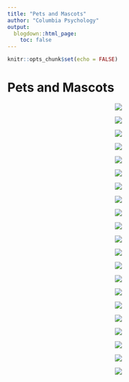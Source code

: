 ```yaml
---
title: "Pets and Mascots"
author: "Columbia Psychology"
output:
  blogdown::html_page:
    toc: false
---
```


```r
knitr::opts_chunk$set(echo = FALSE)
```

# Pets and Mascots

<div class="row">
<div class="col-md-4">
<p style="text-align:center;"><img src="/images/rooney2.jpg"></p>
</div>
<div class="col-md-4">
<p style="text-align:center;"><img src="/images/andrea_sasha.png"></p>
</div>
<div class="col-md-4">
<p style="text-align:center;"><img src="/images/sydney_gus2.jpg"></p>
</div>
<div class="col-md-4">
<p style="text-align:center;"><img src="/images/halle_theo1.jpg"></p>
</div>
<div class="col-md-4">
<p style="text-align:center;"><img src="/images/manasi_tuco_zuko.jpg"></p>
</div>
<div class="col-md-4">
<p style="text-align:center;"><img src="/images/megan_tommy3.jpg"></p>
</div>
<div class="col-md-4">
<p style="text-align:center;"><img src="/images/sydney_gus1.jpg"></p>
</div>
<div class="col-md-4">
<p style="text-align:center;"><img src="/images/nim_mandoo.jpg"></p>
</div>
<div class="col-md-4">
<p style="text-align:center;"><img src="/images/camille_tootsie1.jpg"></p>
</div>
<div class="col-md-4">
<p style="text-align:center;"><img src="/images/rooney6.jpg"></p>
</div>
<div class="col-md-4">
<p style="text-align:center;"><img src="/images/rooney4.jpg"></p>
</div>
<div class="col-md-4">
<p style="text-align:center;"><img src="/images/megan_patty4.jpg"></p>
</div>
<div class="col-md-4">
<p style="text-align:center;"><img src="/images/megan_archie5.jpg"></p>
</div>
<div class="col-md-4">
<p style="text-align:center;"><img src="/images/chelsea.jpg"></p>
</div>
<div class="col-md-4">
<p style="text-align:center;"><img src="/images/chris_darcy3.jpg"></p>
</div>
<div class="col-md-4">
<p style="text-align:center;"><img src="/images/rooney5.jpg"></p>
</div>
<div class="col-md-4">
<p style="text-align:center;"><img src="/images/camille_tootsie2.jpg"></p>
</div>
<div class="col-md-4">
<p style="text-align:center;"><img src="/images/lila.jpg"></p>
</div>
<div class="col-md-4">
<p style="text-align:center;"><img src="/images/megan_archie_gracie.jpg"></p>
</div>
<div class="col-md-4">
<p style="text-align:center;"><img src="/images/halle_theo2.jpg"></p>
</div>
<div class="col-md-4">
<p style="text-align:center;"><img src="/images/chris_darcy5.jpg"></p>
</div>
</div>
</div>

